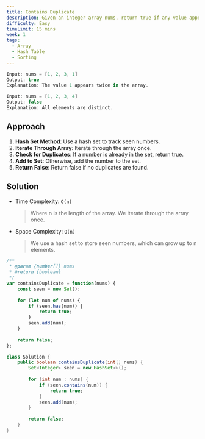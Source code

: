 ```yaml
---
title: Contains Duplicate
description: Given an integer array nums, return true if any value appears at least twice in the array, and return false if every element is distinct.
difficulty: Easy
timeLimit: 15 mins
week: 1
tags:
  - Array
  - Hash Table
  - Sorting
---
```


```js title="Example"
Input: nums = [1, 2, 3, 1]
Output: true
Explanation: The value 1 appears twice in the array.

Input: nums = [1, 2, 3, 4]
Output: false
Explanation: All elements are distinct.
```

## Approach

1. **Hash Set Method**: Use a hash set to track seen numbers.
2. **Iterate Through Array**: Iterate through the array once.
3. **Check for Duplicates**: If a number is already in the set, return true.
4. **Add to Set**: Otherwise, add the number to the set.
5. **Return False**: Return false if no duplicates are found.

## Solution

- Time Complexity: `O(n)`
  > Where n is the length of the array. We iterate through the array once.
- Space Complexity: `O(n)`
  > We use a hash set to store seen numbers, which can grow up to n elements.

```js tab="JavaScript"
/**
 * @param {number[]} nums
 * @return {boolean}
 */
var containsDuplicate = function(nums) {
    const seen = new Set();
    
    for (let num of nums) {
        if (seen.has(num)) {
            return true;
        }
        seen.add(num);
    }
    
    return false;
};
```

```java tab="Java"
class Solution {
    public boolean containsDuplicate(int[] nums) {
        Set<Integer> seen = new HashSet<>();
        
        for (int num : nums) {
            if (seen.contains(num)) {
                return true;
            }
            seen.add(num);
        }
        
        return false;
    }
}
```
